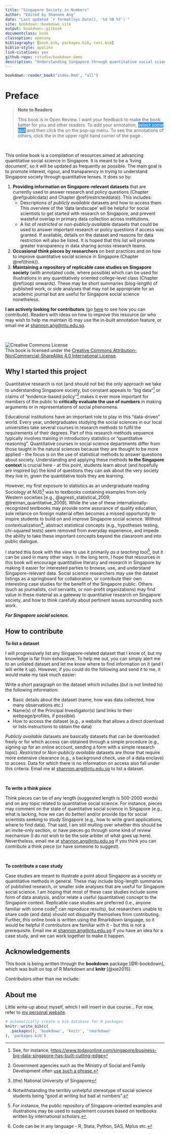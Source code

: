 ```yaml
--- 
title: "Singapore Society in Numbers"
author: "Edited by Shannon Ang"
date: "Last updated `r format(Sys.Date(), '%d %B %Y')`"
site: bookdown::bookdown_site
output: bookdown::gitbook
documentclass: book
classoption: openany
bibliography: [book.bib, packages.bib, rest.bib]
biblio-style: apalike
link-citations: yes
github-repo: rstudio/bookdown-demo
description: "Understanding Singapore through quantitative social science"
---
```


```r
bookdown::render_book("index.Rmd", "all")
```

# Preface {-}

> **Note to Readers**
>
> <div>
This book is in Open Review. I want your feedback to make the book better for you and other readers. To add your annotation, <span style="background-color: #3297FD; color: white">select some text</span> and then click the <i class="h-icon-annotate"></i> on the pop-up menu. To see the annotations of others, click the <i class="h-icon-chevron-left"></i> in the upper right hand corner of the page <i class="fa fa-arrow-circle-right  fa-rotate-315" aria-hidden="true"></i>.
</div>

<br>

This online book is a compilation of resources aimed at advancing quantitative social science in Singapore. It is meant to be a 'living document', so it will be updated as frequently as possible. The main goal is to promote interest, rigour, and transparency in trying to understand Singapore society through quantitative lenses. It does so by: 

1. **Providing information on Singapore-relevant datasets** that are currently used to answer research and policy questions (Chapter \@ref(publicdata) and Chapter \@ref(restricteddata)). This includes: 
    + Descriptions of *publicly available* datasets and how to access them. This overview of the 'data landscape' will be helpful for social scientists to get started with research on Singapore, and prevent wasteful overlap in primary data collection across institutions.
    + A list of *restricted* or *non-publicly available* datasets that could be used to answer important research or policy questions if access was granted. If available, details on the dataset and reasons for data restriction will also be listed. It is hoped that this list will promote greater transparency in data sharing across research teams. 
    
2. **Occasional think pieces by researchers** on best practices and on how to improve quantitative social science in Singapore (Chapter \@ref(think)).
3. **Maintaining a repository of replicable case studies on Singapore society** (with annotated code, where possible) which can be used for illustrations in any quantitatively oriented college-level class (Chapter \@ref(oop) onwards). These may be short summaries (blog-length) of published work, or side analyses that may not be appropriate for an academic journal but are useful for Singapore social science nonetheless.

**I am actively looking for contributors** (go [here](https://sg-numbers.netlify.com/how-to-contribute.html) to see how you can contribute). Readers with ideas on how to improve this resource (or who may wish to help me maintain it) may use the in-built annotation feature, or email me at <shannon.ang@ntu.edu.sg>.

<br>

![Creative Commons License](images/cc.png)  
This book is licensed under the [Creative Commons Attribution-NonCommercial-ShareAlike 4.0 International License](http://creativecommons.org/licenses/by-nc-sa/4.0/){target="_blank"}.

## Why I started this project {-}

Quantitative research is not (and should not be) the only approach we take to understanding Singapore society, but constant appeals to "big data"^[See, for instance, <https://www.todayonline.com/singapore/business-big-data-singapore-has-built-cutting-edge>{target="_blank"}] or claims of "evidence-based policy"^[Government agencies such as the Ministry of Social and Family Development often [use such a phrase.](https://www.msf.gov.sg/about-MSF/our-people/Divisions-at-MSF/Family-Development-and-Support/Pages/default.aspx){target="_blank"}] makes it ever more important for members of the public to **critically evaluate the use of numbers** in making arguments or in representations of social phenomena.

Educational institutions have an important role to play in this "data-driven" world. Every year, undergraduates studying the social sciences in our local universities take several courses in research methods to fulfil the requirements of their degrees. Part of this research methods sequence typically involves training in introductory statistics or "quantitative reasoning". Quantitative courses in social science departments differ from those taught in the natural sciences because they are thought to be more applied - the focus is on the use of statistical methods to answer questions about society. Understanding and applying these methods **to the Singapore context** is crucial here - at this point, students learn about (and hopefully are inspired by) the kind of questions they can ask about the very society they live in, given the quantitative tools they are learning.

However, my first exposure to statistics as an undergraduate reading Sociology at NUS^[(the) National University of Singapore] was to textbooks containing examples from only Western societies [e.g., @agresti_statistical_2009; @treiman_quantitative_2009]. While the use of these internationally-recognized textbooks may provide some assurance of quality education, sole reliance on foreign material often becomes a missed opportunity to inspire students to build on and improve Singapore social science. Without contextualization^[Notwithstanding the terribly unhelpful stereotype of social science students being "good at writing but bad at numbers".], abstract statistical concepts (e.g., hypotheses testing, chi-squared tests) seem removed from everyday experience, and impede the ability to take these important concepts beyond the classroom and into public dialogue.

I started this book with the view to use it primarily *as a teaching tool*^[For instance, the public repository of Singapore-oriented examples and illustrations may be used to supplement courses based on textbooks written by international scholars.], but it can be used in many other ways. In the long term, I hope that resources in this book will encourage quantitative literacy and research in Singapore by making it easier for interested parties to browse, use, and understand Singapore-relevant data. Social science researchers may use the dataset listings as a springboard for collaboration, or contribute their own interesting case studies for the benefit of the Singapore public. Others (such as journalists, civil servants, or non-profit organizations) may find value in these material as a gateway to quantitative research on Singapore society, and how to think carefully about pertinent issues surrounding such work. 

__*For Singapore social science.*__

## How to contribute {-} 

**To list a dataset**

I will progressively list any Singapore-related dataset that I know of, but my knowledge is far from exhaustive. To help me out, you can simply alert me to an unlisted dataset and let me know where to find information on it (and I will write it up). However, if you could do the following and send it to me, it would make my task much easier:

Write a short paragraph on the dataset which includes (but is not limited to) the following information:

* Basic details about the dataset (name, how was data collected, how many observations etc.)
* Name(s) of the Principal Investigator(s) (and links to their webpage/profiles, if possible)
* How to access the dataset (e.g., a website that allows a direct download or lists instructions to obtain the data)

*Publicly available* datasets are basically datasets that can be downloaded freely or for which access can obtained through a simple procedure (e.g., signing up for an online account, sending a form with a simple research topic). *Restricted* or *Non-publicly available* datasets are those that require more extensive clearance (e.g., a background check, use of a data enclave) to access. Data for which there is no information on access also fall under this criteria. Email me at <shannon.ang@ntu.edu.sg> to list a dataset.

<br>

**To write a think piece**

Think pieces can be of any length (suggested length is 500-2000 words) and on any topic related to quantitative social science. For instance, pieces may comment on the state of quantitative social science in Singapore (e.g., what is lacking, how we can do better) and/or provide tips for social scientists seeking to study Singapore (e.g., how to write grant applications, where to find data). That said, I am still mulling over whether this should be an invite-only section, or have pieces go through some kind of review mechanism (I do not wish to be the sole arbiter of what goes up here). Nevertheless, email me at <shannon.ang@ntu.edu.sg> if you think you can contribute a think piece (or have someone to suggest).

<br>

**To contribute a case study**

Case studies are meant to illustrate a point about Singapore as a society or quantitative methods in general. These may include blog-length summaries of published research, or smaller side analyses that are useful for Singapore social science. I am hoping that most of these case studies include some form of data analysis, and/or relate a useful (quantitative) concept to the Singapore context. Replicable case studies are preferred (i.e., anyone familiar with some code^[Code can be in any language - R, Stata, Python, SAS, Mplus etc.] can reproduce results), but researchers unable to share code (and data) should not disqualify themselves from contributing. Further, this online book is written using the Rmarkdown language, so it would be helpful if contributors are familiar with it - but this is not a prerequisite. Email me at <shannon.ang@ntu.edu.sg> if you have an idea for a case study, and we can work together to make it happen.

## Acknowledgements {-}

This book is being written through the **bookdown** package [@R-bookdown], which was built on top of R Markdown and **knitr** [@xie2015].

Contributors other than me include:


## About me {-}

Little write-up about myself, which I will insert in due course... For now, refer to [my personal website](https://www.shannonang.net){target="_blank"}.

```r
# automatically create a bib database for R packages
knitr::write_bib(c(
  .packages(), 'bookdown', 'knitr', 'rmarkdown'
), 'packages.bib')
```

